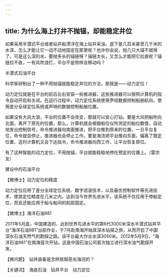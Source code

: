 ```yaml
---
---
---
```

title: 为什么海上打井不抛锚，却能稳定井位
---




如果采用半潜式平台或者钻井船漂浮在海上钻井采油，底下是几百米甚至几千米的水深，怎么才能让它一动不动地固定在那里呢？也许你会说，抛几只大锚不就得了。可是这么深的水，要抛多长的锚链呀？锚链太长，又怎么才能把它拉直呢？锚链拉不直，一有风吹浪打，平台不是照样会移动吗？

半潜式石油平台



科学家研制出了一种不用抛锚就能稳定井位的方法，那就是——动力定位！

动力定位就是在平台的前后左右安装一些推进器，这些推进器可以按照计算机的指令自动开启和关闭。在运行过程中，动力定位系统使用罗经数据控制船舶航向，使用差分全球定位系统或声呐的数据控制船舶位置。

如果没有大风大浪，平台的位置不会改变，那就可以安心打钻。要是大风把船吹向北面，离开了原先的位置，那么，计算机就会根据船位仪所测定的船位数值，自动地发出控制信号，命令推进器向南面推进，把平台推到原来的位置。一旦平台复位，命令就会停止，推进器也会停止工作。要是海流把平台推向东面，偏离了既定位置，这时计算机又会下达指令，命令推进器向西工作，让平台恢复原位。

有了这种智能的动力定位，不用抛锚，平台就能稳稳地停在预定的位置上。（雷宗友）

建设中的石油平台





【微博士】动力定位的精度

动力定位应用了差分全球定位系统、数字滤波技术，以及最优控制软件等先进技术，使其定位精度在几米之内，达到当今世界先进水平。该系统不仅应用于停船定位，而且还能应用于船与船间的航距固定。

【微博士】海洋石油981

2011年5月底，中国建造的、达到世界先进水平的第6代3000米深水半潜式钻井平台“海洋石油981”出航作业，于7月赴南海开始其深水钻探之旅，从而开启了中国深水石油天然气的勘探之路。该平台最大作业水深3050米。2012年5月9日，“海洋石油981”在南海首次开钻。这是中国石油公司首次独立进行深水油气勘探开发。

【微问题】　钻井装备是怎样抵御恶劣海况的？

【关键词】　海底石油　钻井平台　动力定位